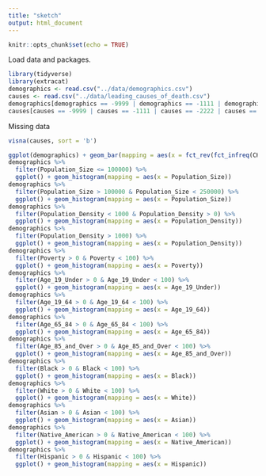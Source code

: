 ```yaml
---
title: "sketch"
output: html_document
---
```


```r
knitr::opts_chunk$set(echo = TRUE)
```

Load data and packages.
```r
library(tidyverse)
library(extracat)
demographics <- read.csv("../data/demographics.csv")
causes <- read.csv("../data/leading_causes_of_death.csv")
demographics[demographics == -9999 | demographics == -1111 | demographics == -2222 | demographics == -2222.2 | demographics == -2 | demographics == -1111 | demographics == -1111.1 | demographics == -1] <- NA
causes[causes == -9999 | causes == -1111 | causes == -2222 | causes == -2222.2 | causes == -2 | causes == -1111 | causes == -1111.1 | causes == -1] <- NA
```

Missing data
```r
visna(causes, sort = 'b')
```

```r
ggplot(demographics) + geom_bar(mapping = aes(x = fct_rev(fct_infreq(CHSI_State_Abbr))))
demographics %>%
  filter(Population_Size <= 100000) %>%
  ggplot() + geom_histogram(mapping = aes(x = Population_Size))
demographics %>%
  filter(Population_Size > 100000 & Population_Size < 250000) %>%
  ggplot() + geom_histogram(mapping = aes(x = Population_Size))
demographics %>%
  filter(Population_Density < 1000 & Population_Density > 0) %>%
  ggplot() + geom_histogram(mapping = aes(x = Population_Density))
demographics %>%
  filter(Population_Density > 1000) %>%
  ggplot() + geom_histogram(mapping = aes(x = Population_Density))
demographics %>%
  filter(Poverty > 0 & Poverty < 100) %>%
  ggplot() + geom_histogram(mapping = aes(x = Poverty))
demographics %>%
  filter(Age_19_Under > 0 & Age_19_Under < 100) %>%
  ggplot() + geom_histogram(mapping = aes(x = Age_19_Under))
demographics %>%
  filter(Age_19_64 > 0 & Age_19_64 < 100) %>%
  ggplot() + geom_histogram(mapping = aes(x = Age_19_64))
demographics %>%
  filter(Age_65_84 > 0 & Age_65_84 < 100) %>%
  ggplot() + geom_histogram(mapping = aes(x = Age_65_84))
demographics %>%
  filter(Age_85_and_Over > 0 & Age_85_and_Over < 100) %>%
  ggplot() + geom_histogram(mapping = aes(x = Age_85_and_Over))
demographics %>%
  filter(Black > 0 & Black < 100) %>%
  ggplot() + geom_histogram(mapping = aes(x = Black))
demographics %>%
  filter(White > 0 & White < 100) %>%
  ggplot() + geom_histogram(mapping = aes(x = White))
demographics %>%
  filter(Asian > 0 & Asian < 100) %>%
  ggplot() + geom_histogram(mapping = aes(x = Asian))
demographics %>%
  filter(Native_American > 0 & Native_American < 100) %>%
  ggplot() + geom_histogram(mapping = aes(x = Native_American))
demographics %>%
  filter(Hispanic > 0 & Hispanic < 100) %>%
  ggplot() + geom_histogram(mapping = aes(x = Hispanic))
```
